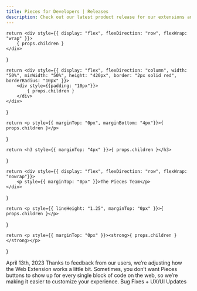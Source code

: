 ```yaml
---
title: Pieces for Developers | Releases
description: Check out our latest product release for our extensions and plugins and learn how to use never before seen features.
---
```



    return <div style={{ display: "flex", flexDirection: "row", flexWrap: "wrap" }}>
        { props.children }
    </div>
}

    return <div style={{ display: "flex", flexDirection: "column", width: "50%", minWidth: "50%", height: "420px", border: "2px solid red", borderRadius: "10px" }}>
        <div style={{padding: "10px"}}>
            { props.children }
        </div>
    </div>
}

    return <p style={{ marginTop: "0px", marginBottom: "4px"}}>{ props.children }</p>
}

    return <h3 style={{ marginTop: "4px" }}>{ props.children }</h3>
}

    return <div style={{ display: "flex", flexDirection: "row", flexWrap: "nowrap"}}>
        <p style={{ marginTop: "0px" }}>The Pieces Team</p>
    </div>
}

    return <p style={{ lineHeight: "1.25", marginTop: "0px" }}>{ props.children }</p>
}

    return <p style={{ marginTop: "0px" }}><strong>{ props.children }</strong></p>
}


<MainContainer>
    <Card>
        <Date>April 13th, 2023</Date>
        <Title>Pieces Web Extension 2.6.0: Enable/Disable Pieces Buttons by Default</Title>
        <Author></Author>
        <Snip>Thanks to feedback from our users, we’re adjusting how the Web Extension works a little bit. Sometimes, you don’t want Pieces buttons to show up for every single block of code on the web, so we’re making it easier to customize your experience.</Snip>
        <Tags>Bug Fixes + UX/UI Updates</Tags>
    </Card>
</MainContainer>

